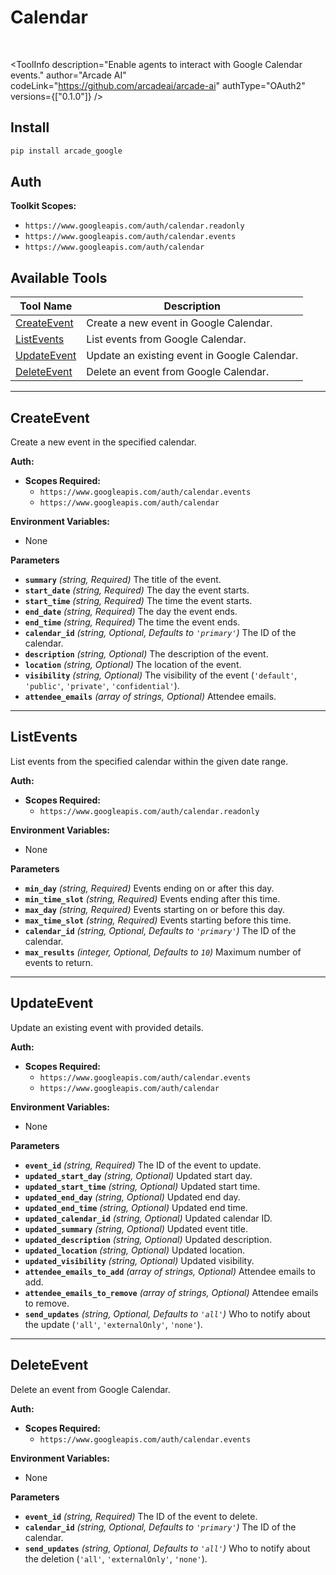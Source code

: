 # Calendar

<br />


<ToolInfo
  description="Enable agents to interact with Google Calendar events."
  author="Arcade AI"
  codeLink="https://github.com/arcadeai/arcade-ai"
  authType="OAuth2"
  versions={["0.1.0"]}
/>

<Badges repo="arcadeai/arcade_google" />


## Install

```bash
pip install arcade_google
```
## Auth

**Toolkit Scopes:**

- `https://www.googleapis.com/auth/calendar.readonly`
- `https://www.googleapis.com/auth/calendar.events`
- `https://www.googleapis.com/auth/calendar`





## Available Tools

| Tool Name      | Description                                   |
|----------------|-----------------------------------------------|
| [CreateEvent](#createevent)   | Create a new event in Google Calendar.      |
| [ListEvents](#listevents)     | List events from Google Calendar.           |
| [UpdateEvent](#updateevent)   | Update an existing event in Google Calendar. |
| [DeleteEvent](#deleteevent)   | Delete an event from Google Calendar.       |

---

## CreateEvent

Create a new event in the specified calendar.

**Auth:**

- **Scopes Required:**
  - `https://www.googleapis.com/auth/calendar.events`
  - `https://www.googleapis.com/auth/calendar`

**Environment Variables:**

- None

**Parameters**

- **`summary`** _(string, Required)_ The title of the event.
- **`start_date`** _(string, Required)_ The day the event starts.
- **`start_time`** _(string, Required)_ The time the event starts.
- **`end_date`** _(string, Required)_ The day the event ends.
- **`end_time`** _(string, Required)_ The time the event ends.
- **`calendar_id`** _(string, Optional, Defaults to `'primary'`)_ The ID of the calendar.
- **`description`** _(string, Optional)_ The description of the event.
- **`location`** _(string, Optional)_ The location of the event.
- **`visibility`** _(string, Optional)_ The visibility of the event (`'default'`, `'public'`, `'private'`, `'confidential'`).
- **`attendee_emails`** _(array of strings, Optional)_ Attendee emails.

---

## ListEvents

List events from the specified calendar within the given date range.

**Auth:**

- **Scopes Required:**
  - `https://www.googleapis.com/auth/calendar.readonly`

**Environment Variables:**

- None

**Parameters**

- **`min_day`** _(string, Required)_ Events ending on or after this day.
- **`min_time_slot`** _(string, Required)_ Events ending after this time.
- **`max_day`** _(string, Required)_ Events starting on or before this day.
- **`max_time_slot`** _(string, Required)_ Events starting before this time.
- **`calendar_id`** _(string, Optional, Defaults to `'primary'`)_ The ID of the calendar.
- **`max_results`** _(integer, Optional, Defaults to `10`)_ Maximum number of events to return.

---

## UpdateEvent

Update an existing event with provided details.

**Auth:**

- **Scopes Required:**
  - `https://www.googleapis.com/auth/calendar.events`
  - `https://www.googleapis.com/auth/calendar`

**Environment Variables:**

- None

**Parameters**

- **`event_id`** _(string, Required)_ The ID of the event to update.
- **`updated_start_day`** _(string, Optional)_ Updated start day.
- **`updated_start_time`** _(string, Optional)_ Updated start time.
- **`updated_end_day`** _(string, Optional)_ Updated end day.
- **`updated_end_time`** _(string, Optional)_ Updated end time.
- **`updated_calendar_id`** _(string, Optional)_ Updated calendar ID.
- **`updated_summary`** _(string, Optional)_ Updated event title.
- **`updated_description`** _(string, Optional)_ Updated description.
- **`updated_location`** _(string, Optional)_ Updated location.
- **`updated_visibility`** _(string, Optional)_ Updated visibility.
- **`attendee_emails_to_add`** _(array of strings, Optional)_ Attendee emails to add.
- **`attendee_emails_to_remove`** _(array of strings, Optional)_ Attendee emails to remove.
- **`send_updates`** _(string, Optional, Defaults to `'all'`)_ Who to notify about the update (`'all'`, `'externalOnly'`, `'none'`).

---

## DeleteEvent

Delete an event from Google Calendar.

**Auth:**

- **Scopes Required:**
  - `https://www.googleapis.com/auth/calendar.events`

**Environment Variables:**

- None

**Parameters**

- **`event_id`** _(string, Required)_ The ID of the event to delete.
- **`calendar_id`** _(string, Optional, Defaults to `'primary'`)_ The ID of the calendar.
- **`send_updates`** _(string, Optional, Defaults to `'all'`)_ Who to notify about the deletion (`'all'`, `'externalOnly'`, `'none'`).
